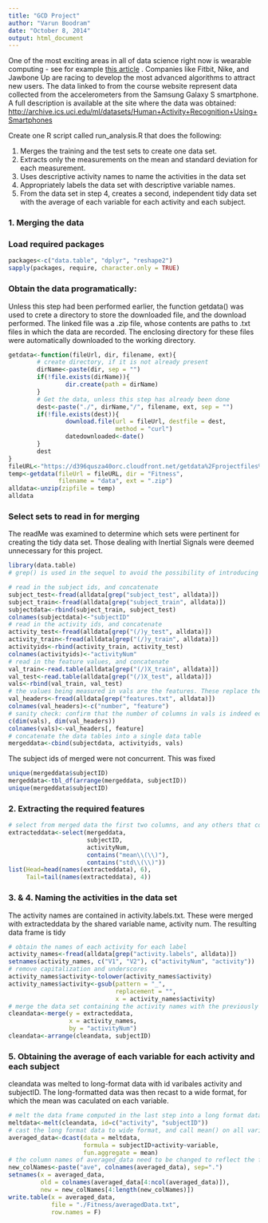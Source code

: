 ```yaml
---
title: "GCD Project"
author: "Varun Boodram"
date: "October 8, 2014"
output: html_document
---
```


One of the most exciting areas in all of data science right now is wearable computing - see for example [this article](http://www.insideactivitytracking.com/data-science-activity-tracking-and-the-battle-for-the-worlds-top-sports-brand/) . Companies like Fitbit, Nike, and Jawbone Up are racing to develop the most advanced algorithms to attract new users. The data linked to from the course website represent data collected from the accelerometers from the Samsung Galaxy S smartphone. A full description is available at the site where the data was obtained: <http://archive.ics.uci.edu/ml/datasets/Human+Activity+Recognition+Using+Smartphones>

Create one R script called run_analysis.R that does the following:

1. Merges the training and the test sets to create one data set.
2. Extracts only the measurements on the mean and standard deviation for each measurement. 
3. Uses descriptive activity names to name the activities in the data set
4. Appropriately labels the data set with descriptive variable names. 
5. From the data set in step 4, creates a second, independent tidy data set with the average of each variable for each activity and each subject.


### 1. Merging the data

### Load required packages

```r
packages<-c("data.table", "dplyr", "reshape2")
sapply(packages, require, character.only = TRUE)
```

### Obtain the data programatically:

Unless this step had been performed earlier, the function getdata() was used to crete a directory to store the downloaded file, and the download performed. The linked file was a .zip file, whose contents are paths to .txt files in which the data are recorded. The enclosing directory for these files were automatically downloaded to the working directory. 

```r
getdata<-function(fileUrl, dir, filename, ext){
        # create directory, if it is not already present
        dirName<-paste(dir, sep = "")
        if(!file.exists(dirName)){
                dir.create(path = dirName)
        }
        # Get the data, unless this step has already been done
        dest<-paste("./", dirName,"/", filename, ext, sep = "")
        if(!file.exists(dest)){
                download.file(url = fileUrl, destfile = dest, 
                              method = "curl") 
                datedownloaded<-date()
        }
        dest
}
fileURL<-"https://d396qusza40orc.cloudfront.net/getdata%2Fprojectfiles%2FUCI%20HAR%20Dataset.zip"
temp<-getdata(fileUrl = fileURL, dir = "Fitness", 
              filename = "data", ext = ".zip")
alldata<-unzip(zipfile = temp)
alldata
```

### Select sets to read in for merging

The readMe was examined to determine which sets were pertinent for creating the tidy data set. Those dealing with Inertial Signals were deemed unnecessary for this project.

```r
library(data.table)
# grep() is used in the sequel to avoid the possibility of introducing a transcription error for alldata[i]

# read in the subject ids, and concatenate
subject_test<-fread(alldata[grep("subject_test", alldata)])
subject_train<-fread(alldata[grep("subject_train", alldata)])
subjectdata<-rbind(subject_train, subject_test)
colnames(subjectdata)<-"subjectID"
# read in the activity ids, and concatenate
activity_test<-fread(alldata[grep("(/)y_test", alldata)])
activity_train<-fread(alldata[grep("(/)y_train", alldata)])
activityids<-rbind(activity_train, activity_test)
colnames(activityids)<-"activityNum"
# read in the feature values, and concatenate
val_train<-read.table(alldata[grep("(/)X_train", alldata)])
val_test<-read.table(alldata[grep("(/)X_test", alldata)])
vals<-rbind(val_train, val_test)
# the values being measured in vals are the features. These replace the generic names
val_headers<-fread(alldata[grep("features.txt", alldata)])
colnames(val_headers)<-c("number", "feature")
# sanity check: confirm that the number of columns in vals is indeed equal to the number of rows in val_headers
c(dim(vals), dim(val_headers))
colnames(vals)<-val_headers[, feature]
# concatenate the data tables into a single data table
mergeddata<-cbind(subjectdata, activityids, vals)
```

The subject ids of merged were not concurrent. This was fixed

```r
unique(mergeddata$subjectID)
mergeddata<-tbl_df(arrange(mergeddata, subjectID))
unique(mergeddata$subjectID)
```

### 2. Extracting the required features

```r
# select from merged data the first two columns, and any others that contain the phrases "mean" or "std" in isolation
extracteddata<-select(mergeddata, 
                      subjectID, 
                      activityNum, 
                      contains("mean\\(\\)"), 
                      contains("std\\(\\)"))
list(Head=head(names(extracteddata), 6), 
     Tail=tail(names(extracteddata), 4))
```

### 3. & 4. Naming the activities in the data set
The activity names are contained in activity.labels.txt. These were merged with extracteddata by the shared variable name, activity num. The resulting data frame is tidy

```r
# obtain the names of each activity for each label
activity_names<-fread(alldata[grep("activity.labels", alldata)])
setnames(activity_names, c("V1", "V2"), c("activityNum", "activity"))
# remove capitalization and underscores
activity_names$activity<-tolower(activity_names$activity)
activity_names$activity<-gsub(pattern = "_", 
                              replacement = "", 
                              x = activity_names$activity)
# merge the data set containing the activity names with the previously computated data set
cleandata<-merge(y = extracteddata, 
                 x = activity_names, 
                 by = "activityNum")
cleandata<-arrange(cleandata, subjectID)
```

### 5. Obtaining the average of each variable for each activity and each subject

cleandata was melted to long-format data with id varibales activity and subjectID. The long-formatted data was then recast to a wide format, for which the mean was caculated on each variable. 

```r
# melt the data frame computed in the last step into a long format data frame
meltdata<-melt(cleandata, id=c("activity", "subjectID"))
# cast the long format data to wide format, and call mean() on all variables but subjectID and activity
averaged_data<-dcast(data = meltdata, 
                     formula = subjectID+activity~variable, 
                     fun.aggregate = mean)
# the column names of averaged_data need to be changed to reflect the fact that the data they contain are averaged values
new_colNames<-paste("ave", colnames(averaged_data), sep=".")
setnames(x = averaged_data, 
         old = colnames(averaged_data[4:ncol(averaged_data)]), 
         new = new_colNames[4:length(new_colNames)])
write.table(x = averaged_data, 
            file = "./Fitness/averagedData.txt", 
            row.names = F)
```
